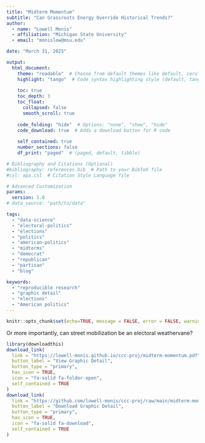 ```yaml
---
title: "Midterm Momentum"
subtitle: "Can Grassroots Energy Override Historical Trends?"
author: 
  - name: "Lowell Monis"
  - affiliation: "Michigan State University"
  - email: "monislow@msu.edu"

date: "March 31, 2025"

output:
  html_document:
    theme: "readable"  # Choose from default themes like default, cerulean, journal, flatly, readable, spacelab, united, cosmo, lumen, paper, sandstone, simplex, yeti
    highlight: "tango"  # Code syntax highlighting style (default, tango, pygments, kate, monochrome, espresso, zenburn, haddock, breezedark, textmate)
    
    toc: true 
    toc_depth: 3
    toc_float: 
      collapsed: false
      smooth_scroll: true
    
    code_folding: "hide"  # Options: "none", "show", "hide"
    code_download: true  # Adds a download button for R code
    
    self_contained: true
    number_sections: false
    df_print: "paged"  # (paged, default, tibble)

# Bibliography and Citations (Optional)
#bibliography: references.bib  # Path to your BibTeX file
#csl: apa.csl  # Citation Style Language file

# Advanced Customization
params:
  version: 1.0
# data_source: "path/to/data"

tags: 
  - "data-science"
  - "electoral-politics"
  - "elections"
  - "politics"
  - "american-politics"
  - "midterms"
  - "democrat"
  - "republican"
  - "partisan"
  - "blog"

keywords:
  - "reproducible research"
  - "graphic detail"
  - "elections"
  - "American politics"
---
```


```r
knitr::opts_chunk$set(echo=TRUE, message = FALSE, error = FALSE, warning = FALSE)
```

Or more importantly, can street mobilization be an electoral weathervane?

```r
library(downloadthis)
download_link(
  link = "https://lowell-monis.github.io/ccc-proj/midterm-momentum.pdf",
  button_label = "View Graphic Detail",
  button_type = "primary",
  has_icon = TRUE,
  icon = "fa-solid fa-folder-open",
  self_contained = TRUE
)
download_link(
  link = "https://github.com/lowell-monis/ccc-proj/raw/main/midterm-momentum.pdf",
  button_label = "Download Graphic Detail",
  button_type = "primary",
  has_icon = TRUE,
  icon = "fa-solid fa-download",
  self_contained = TRUE
)
```